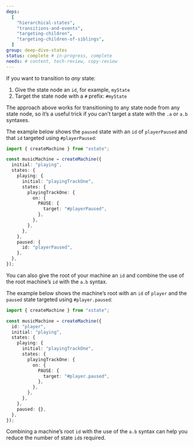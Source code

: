 ```yaml
---
deps:
  [
    "hierarchical-states",
    "transitions-and-events",
    "targeting-children",
    "targeting-children-of-siblings",
  ]
group: deep-dive-states
status: complete # in-progress, complete
needs: # content, tech-review, copy-review
---
```


If you want to transition to _any_ state:

1. Give the state node an `id`, for example, `myState`
2. Target the state node with a `#` prefix: `#myState`

The approach above works for transitioning to any state node from any state node, so it’s a useful trick if you can’t target a state with the `.a` or `a.b` syntaxes.

The example below shows the `paused` state with an `id` of `playerPaused` and that `id` targeted using `#playerPaused`:

```ts twoslash
import { createMachine } from "xstate";

const musicMachine = createMachine({
  initial: "playing",
  states: {
    playing: {
      initial: "playingTrackOne",
      states: {
        playingTrackOne: {
          on: {
            PAUSE: {
              target: "#playerPaused",
            },
          },
        },
      },
    },
    paused: {
      id: "playerPaused",
    },
  },
});
```

You can also give the root of your machine an `id` and combine the use of the root machine’s `id` with the `a.b` syntax.

The example below shows the machine’s root with an `id` of `player` and the `paused` state targeted using `#player.paused`:

```ts twoslash
import { createMachine } from "xstate";

const musicMachine = createMachine({
  id: "player",
  initial: "playing",
  states: {
    playing: {
      initial: "playingTrackOne",
      states: {
        playingTrackOne: {
          on: {
            PAUSE: {
              target: "#player.paused",
            },
          },
        },
      },
    },
    paused: {},
  },
});
```

Combining a machine’s root `id` with the use of the `a.b` syntax can help you reduce the number of state `id`s required.
